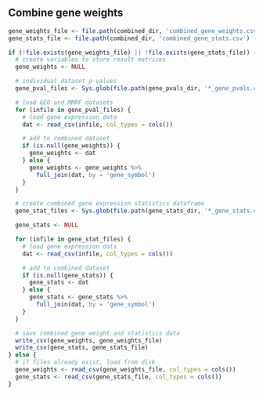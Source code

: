 ## Combine gene weights

```r
gene_weights_file <- file.path(combined_dir, 'combined_gene_weights.csv')
gene_stats_file <- file.path(combined_dir, 'combined_gene_stats.csv')

if (!file.exists(gene_weights_file) || !file.exists(gene_stats_file)) {
  # create variables to store result matrices
  gene_weights <- NULL

  # individual dataset p-values
  gene_pval_files <- Sys.glob(file.path(gene_pvals_dir, '*_gene_pvals.csv'))

  # load GEO and MMRF datasets
  for (infile in gene_pval_files) {
    # load gene expression data
    dat <- read_csv(infile, col_types = cols())

    # add to combined dataset
    if (is.null(gene_weights)) {
      gene_weights <- dat
    } else {
      gene_weights <- gene_weights %>%
        full_join(dat, by = 'gene_symbol')
    }
  }

  # create combined gene expression statistics dataframe
  gene_stat_files <- Sys.glob(file.path(gene_stats_dir, '*_gene_stats.csv'))

  gene_stats <- NULL

  for (infile in gene_stat_files) {
    # load gene expression data
    dat <- read_csv(infile, col_types = cols())

    # add to combined dataset
    if (is.null(gene_stats)) {
      gene_stats <- dat
    } else {
      gene_stats <- gene_stats %>%
        full_join(dat, by = 'gene_symbol')
    }
  }

  # save combined gene weight and statistics data
  write_csv(gene_weights, gene_weights_file)
  write_csv(gene_stats, gene_stats_file)
} else {
  # if files already exist, load from disk
  gene_weights <- read_csv(gene_weights_file, col_types = cols())
  gene_stats <- read_csv(gene_stats_file, col_types = cols())
}
```

